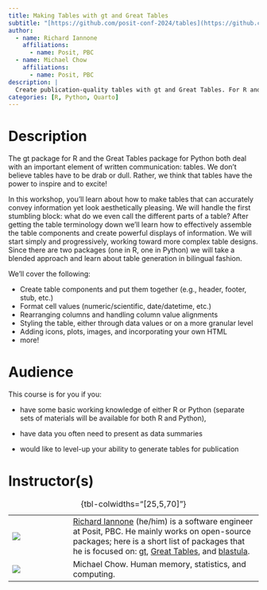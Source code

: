 ```yaml
---
title: Making Tables with gt and Great Tables
subtitle: "[https://github.com/posit-conf-2024/tables](https://github.com/posit-conf-2024/tables)"
author:
  - name: Richard Iannone
    affiliations:
      - name: Posit, PBC
  - name: Michael Chow
    affiliations:
      - name: Posit, PBC      
description: |
  Create publication-quality tables with gt and Great Tables. For R and Python users.
categories: [R, Python, Quarto]
---
```


# Description

The gt package for R and the Great Tables package for Python both deal with an important element of written communication: tables.
We don’t believe tables have to be drab or dull.
Rather, we think that tables have the power to inspire and to excite!

In this workshop, you’ll learn about how to make tables that can accurately convey information yet look aesthetically pleasing.
We will handle the first stumbling block: what do we even call the different parts of a table?
After getting the table terminology down we’ll learn how to effectively assemble the table components and create powerful displays of information.
We will start simply and progressively, working toward more complex table designs.
Since there are two packages (one in R, one in Python) we will take a blended approach and learn about table generation in bilingual fashion.

We’ll cover the following:

-   Create table components and put them together (e.g., header, footer, stub, etc.)
-   Format cell values (numeric/scientific, date/datetime, etc.)
-   Rearranging columns and handling column value alignments
-   Styling the table, either through data values or on a more granular level
-   Adding icons, plots, images, and incorporating your own HTML
-   more!

# Audience

This course is for you if you:

-   have some basic working knowledge of either R or Python (separate sets of materials will be available for both R and Python),

-   have data you often need to present as data summaries

-   would like to level-up your ability to generate tables for publication

# Instructor(s)

|                                 |     |                                                                                                                                                                                                                                                                                                                                                             |
|---------|---------|------------------------------------------------------|
| ![](images/richard-iannone.jpg) |     | [Richard Iannone](https://www.github.com/rich-iannone) (he/him) is a software engineer at Posit, PBC. He mainly works on open-source packages; here is a short list of packages that he is focused on: [gt](https://github.com/rstudio/gt), [Great Tables](https://github.com/posit-dev/great-tables), and [blastula](https://github.com/rstudio/blastula). |
| ![](images/michael-chow.jpg)    |     | Michael Chow. Human memory, statistics, and computing.                                                                                                                                                                                                                                                                                                      |

: {tbl-colwidths="\[25,5,70\]"}
